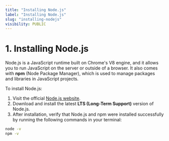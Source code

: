 ```yaml
---
title: "Installing Node.js"
label: "Installing Node.js"
slug: "installing-nodejs"
visibility: PUBLIC
---
```


# 1. Installing Node.js

Node.js is a JavaScript runtime built on Chrome's V8 engine, and it allows you to run JavaScript on the server or outside of a browser. It also comes with **npm** (Node Package Manager), which is used to manage packages and libraries in JavaScript projects.

To install Node.js:

1. Visit the official [Node.js website](https://nodejs.org/).
2. Download and install the latest **LTS (Long-Term Support)** version of Node.js.
3. After installation, verify that Node.js and npm were installed successfully by running the following commands in your terminal:

```bash
node -v
npm -v
